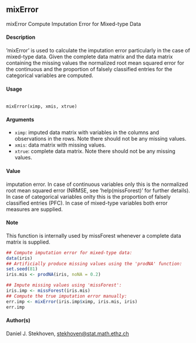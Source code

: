 
## mixError
mixError
Compute Imputation Error for Mixed-type Data

#### Description
’mixError’ is used to calculate the imputation error particularly in the case of mixed-type data.
Given the complete data matrix and the data matrix containing the missing values the normalized
root mean squared error for the continuous and the proportion of falsely classified entries for the
categorical variables are computed.

#### Usage
<pre><code>
mixError(ximp, xmis, xtrue)
</code></pre>

#### Arguments
* ``ximp``: imputed data matrix with variables in the columns and observations in the rows.
Note there should not be any missing values.
* ``xmis``: data matrix with missing values.
* ``xtrue``: complete data matrix. Note there should not be any missing values.

#### Value

imputation error. In case of continuous variables only this is the normalized root mean squared error
(NRMSE, see ’help(missForest)’ for further details). In case of categorical variables onlty this is the
proportion of falsely classified entries (PFC). In case of mixed-type variables both error measures
are supplied.

#### Note
This function is internally used by missForest whenever a complete data matrix is supplied.



```r
## Compute imputation error for mixed-type data:
data(iris)
## Artificially produce missing values using the 'prodNA' function:
set.seed(81)
iris.mis <- prodNA(iris, noNA = 0.2)
```
```r
## Impute missing values using 'missForest':
iris.imp <- missForest(iris.mis)
## Compute the true imputation error manually:
err.imp <- mixError(iris.imp$ximp, iris.mis, iris)
err.imp

```
#### Author(s)
Daniel J. Stekhoven, <stekhoven@stat.math.ethz.ch>
